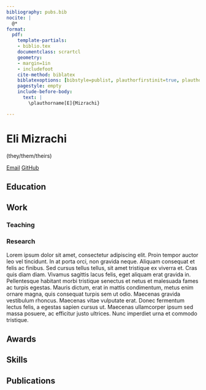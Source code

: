 ```yaml
---
bibliography: pubs.bib
nocite: |
  @*
format: 
  pdf:
    template-partials:
    - biblio.tex
    documentclass: scrartcl
    geometry:
    - margin=1in
    - includefoot
    cite-method: biblatex
    biblatexoptions: [bibstyle=publist, plauthorfirstinit=true, plauthorhandling=highlight, plnumbering=none, hlyear=false, marginyear=true]
    pagestyle: empty
    include-before-body:
      text: |
        \plauthorname[E]{Mizrachi}

---
```


# Eli Mizrachi

(they/them/theirs)

[Email](mailto:emiz@umd.edu)
[GitHub](github.com/e-miz)

## Education

## Work

### Teaching

### Research

Lorem ipsum dolor sit amet, consectetur adipiscing elit. Proin tempor auctor leo vel tincidunt. In at porta orci, non gravida neque. Aliquam consequat et felis ac finibus. Sed cursus tellus tellus, sit amet tristique ex viverra et. Cras quis diam diam. Vivamus sagittis lacus felis, eget aliquam erat gravida in. Pellentesque habitant morbi tristique senectus et netus et malesuada fames ac turpis egestas. Mauris dictum, erat in mattis condimentum, metus enim ornare magna, quis consequat turpis sem ut odio. Maecenas gravida vestibulum rhoncus. Maecenas vitae vulputate erat. Donec fermentum lectus felis, a egestas sapien cursus ut. Maecenas ullamcorper ipsum sed massa posuere, ac efficitur justo ultrices. Nunc imperdiet urna et commodo tristique. 

## Awards

## Skills

## Publications

\newrefcontext[sorting=ddt]
\printbibliography[heading=none]
\endrefcontext